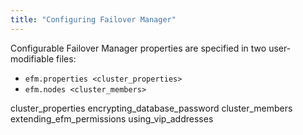 ```yaml
---
title: "Configuring Failover Manager"
---
```


<div id="configuring_efm" class="registered_link"></div>


Configurable Failover Manager properties are specified in two user-modifiable files:

  - `efm.properties <cluster_properties>`
  - `efm.nodes <cluster_members>`

<div class="toctree" data-maxdepth="3">

cluster_properties encrypting_database_password cluster_members extending_efm_permissions using_vip_addresses

</div>
